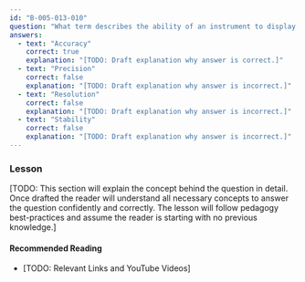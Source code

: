 ```yaml
---
id: "B-005-013-010"
question: "What term describes the ability of an instrument to display values that are true to reality?"
answers:
  - text: "Accuracy"
    correct: true
    explanation: "[TODO: Draft explanation why answer is correct.]"
  - text: "Precision"
    correct: false
    explanation: "[TODO: Draft explanation why answer is incorrect.]"
  - text: "Resolution"
    correct: false
    explanation: "[TODO: Draft explanation why answer is incorrect.]"
  - text: "Stability"
    correct: false
    explanation: "[TODO: Draft explanation why answer is incorrect.]"
---
```


### Lesson

[TODO: This section will explain the concept behind the question in detail. Once drafted the reader will understand all necessary concepts to answer the question confidently and correctly. The lesson will follow pedagogy best-practices and assume the reader is starting with no previous knowledge.]

#### Recommended Reading

- [TODO: Relevant Links and YouTube Videos]
